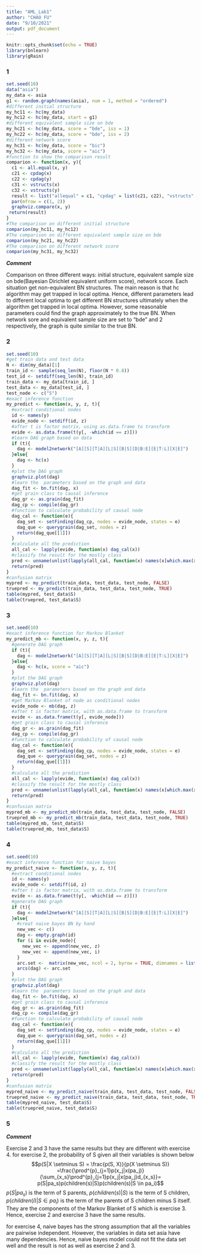 ```yaml
---
title: "AML_Lab1"
author: "CHAO FU"
date: "9/10/2021"
output: pdf_document
---
```


```r
knitr::opts_chunk$set(echo = TRUE)
library(bnlearn)
library(gRain)
```


### 1

```r
set.seed(10)
data("asia")
my_data <- asia
g1 <- random.graph(names(asia), num = 1, method = "ordered")
#different initial structure
my_hc11 <- hc(my_data)
my_hc12 <- hc(my_data, start = g1)
#different equivalent sample size on bde
my_hc21 <- hc(my_data, score = "bde", iss = 1)
my_hc22 <- hc(my_data, score = "bde", iss = 2)
#different network score
my_hc31 <- hc(my_data, score = "bic")
my_hc32 <- hc(my_data, score = "aic")
#function to show the comparison result
comparion <- function(x, y){
  c1 <- all.equal(x, y)
  c21 <- cpdag(x)
  c22 <- cpdag(y)
  c31 <- vstructs(x)
  c32 <- vstructs(y)
  result <- list("allequal" = c1, "cpdag" = list(c21, c22), "vstructs" = list(c31, c32))
  par(mfrow = c(1, 2))
  graphviz.compare(x, y)
 return(result)
}
#The comparison on different initial structure
comparion(my_hc11, my_hc12)
#The comparison on different equivalent sample size on bde
comparion(my_hc21, my_hc22)
#The comparison on different network score
comparion(my_hc31, my_hc32)
```

***Comment***

Comparison on three different ways: initial structure, equivalent sample size on bde(Bayesian Dirichlet equivalent uniform score), network score. Each situation get non-equivalent BN structures. The main reason is that hc algorithm may get trapped in local optima. Hence, different parameters lead to different local optima to get different BN structures ultimately when the algorithm get trapped in local optima. However, some reasonable parameters could find the graph approximately to the true BN. When network sore and equivalent sample size are set to "bde" and 2 respectively, the graph is quite similar to the true BN.

### 2

```r
set.seed(10)
#get train data and test data
N <- dim(my_data)[1]
train_id <- sample(seq_len(N), floor(N * 0.8))
test_id <- setdiff(seq_len(N), train_id)
train_data <- my_data[train_id, ]
test_data <- my_data[test_id, ]
test_node <- c("S")
#exact inference function
my_predict <- function(x, y, z, t){
  #extract conditional nodes
  id <- names(y)
  evide_node <- setdiff(id, z)
  #after t is factor matrix, using as.data.frame to transform
  evide <- as.data.frame(t(y[, -which(id == z)]))
  #learn DAG graph based on data
  if (t){
    dag <- model2network("[A][S][T|A][L|S][B|S][D|B:E][E|T:L][X|E]")
  }else{
    dag <- hc(x)
  }
  #plot the DAG graph
  graphviz.plot(dag)
  #learn the  parameters based on the graph and data
  dag_fit <- bn.fit(dag, x)
  #get grain class to causal inference
  dag_gr <- as.grain(dag_fit)
  dag_cp <- compile(dag_gr)
  #function to calculate probability of causal node
  dag_cal <- function(e){
    dag_set <- setFinding(dag_cp, nodes = evide_node, states = e)
    dag_que <- querygrain(dag_set, nodes = z)
    return(dag_que[[1]])
  }
  #calculate all the prediction
  all_cal <- lapply(evide, function(x) dag_cal(x))
  #classify the result for the mostly class
  pred <- unname(unlist(lapply(all_cal, function(x) names(x[which.max(x)]))))
  return(pred)
}
#confusion matrix
mypred <- my_predict(train_data, test_data, test_node, FALSE)
truepred <- my_predict(train_data, test_data, test_node, TRUE)
table(mypred, test_data$S)
table(truepred, test_data$S)

```

### 3

```r
set.seed(10)
#exact inference function for Markov Blanket
my_predict_mb <- function(x, y, z, t){
  #generate DAG graph
  if (t){
    dag <- model2network("[A][S][T|A][L|S][B|S][D|B:E][E|T:L][X|E]")
  }else{
    dag <- hc(x, score = "aic")
  }
  #plot the DAG graph
  graphviz.plot(dag)
  #learn the  parameters based on the graph and data
  dag_fit <- bn.fit(dag, x)
  #get Markov Blanket of node as conditional nodes
  evide_node <- mb(dag, z)
  #after t is factor matrix, with as.data.frame to transform
  evide <- as.data.frame(t(y[, evide_node]))
  #get grain class to causal inference
  dag_gr <- as.grain(dag_fit)
  dag_cp <- compile(dag_gr)
  #function to calculate probability of causal node
  dag_cal <- function(e){
    dag_set <- setFinding(dag_cp, nodes = evide_node, states = e)
    dag_que <- querygrain(dag_set, nodes = z)
    return(dag_que[[1]])
  }
  #calculate all the prediction
  all_cal <- lapply(evide, function(x) dag_cal(x))
  #classify the result for the mostly class
  pred <- unname(unlist(lapply(all_cal, function(x) names(x[which.max(x)]))))
  return(pred)
}
#confusion matrix
mypred_mb <- my_predict_mb(train_data, test_data, test_node, FALSE)
truepred_mb <- my_predict_mb(train_data, test_data, test_node, TRUE)
table(mypred_mb, test_data$S)
table(truepred_mb, test_data$S)
```

### 4

```r
set.seed(10)
#exact inference function for naive bayes
my_predict_naive <- function(x, y, z, t){
  #extract conditional nodes
  id <- names(y)
  evide_node <- setdiff(id, z)
  #after t is factor matrix, with as.data.frame to transform
  evide <- as.data.frame(t(y[, -which(id == z)]))
  #generate DAG graph
  if (t){
    dag <- model2network("[A][S][T|A][L|S][B|S][D|B:E][E|T:L][X|E]")
  }else{
    #creat naive bayes BN by hand 
    new_vec <- c()
    dag <- empty.graph(id)
    for (i in evide_node){
      new_vec <- append(new_vec, z)
      new_vec <- append(new_vec, i)
    }
    arc.set <-  matrix(new_vec, ncol = 2, byrow = TRUE, dimnames = list(NULL, c("from", "to")))
    arcs(dag) <- arc.set
  }
  #plot the DAG graph
  graphviz.plot(dag)
  #learn the  parameters based on the graph and data
  dag_fit <- bn.fit(dag, x)
  #get grain class to causal inference
  dag_gr <- as.grain(dag_fit)
  dag_cp <- compile(dag_gr)
  #function to calculate probability of causal node
  dag_cal <- function(e){
    dag_set <- setFinding(dag_cp, nodes = evide_node, states = e)
    dag_que <- querygrain(dag_set, nodes = z)
    return(dag_que[[1]])
  }
  #calculate all the prediction
  all_cal <- lapply(evide, function(x) dag_cal(x))
  #classify the result for the mostly class
  pred <- unname(unlist(lapply(all_cal, function(x) names(x[which.max(x)]))))
  return(pred)
}
#confusion matrix
mypred_naive <- my_predict_naive(train_data, test_data, test_node, FALSE)
truepred_naive <- my_predict_naive(train_data, test_data, test_node, TRUE)
table(mypred_naive, test_data$S)
table(truepred_naive, test_data$S)
```

### 5

***Comment***

Exercise 2 and 3 have the same results but they are different with exercise 4.
for exercise 2, the probability of S given all their variables is shown below
$$p(S|X \setminus S) = \frac{p(S, X)}{p(X \setminus S)} =\frac{\prod^{p}_{j=1}p(x_j|x(pa_j)}{\sum_{x_s}\prod^{p}_{j=1}p(x_j|x(pa_j)d_{x_s}}= p(S|pa_s)p(children(s)|S)p(children(s)|S \in pa_i)$$
$p(S|pa_s)$ is the term of S parents, $p(children(s)|S)$ is the term of S children, $p(children(i)|S \in pa_i)$ is the term of the parents of S children minus S itself. They are the components of the Markov Blanket of S which is exercise 3. Hence, exercise 2 and exercise 3 have the same results.

for exercise 4, naive bayes has the strong assumption that all the variables are pairwise independent. However, the variables in data set asia have many dependencies. Hence, naive bayes model could not fit the data set well and the result is not as well as exercise 2 and 3.








